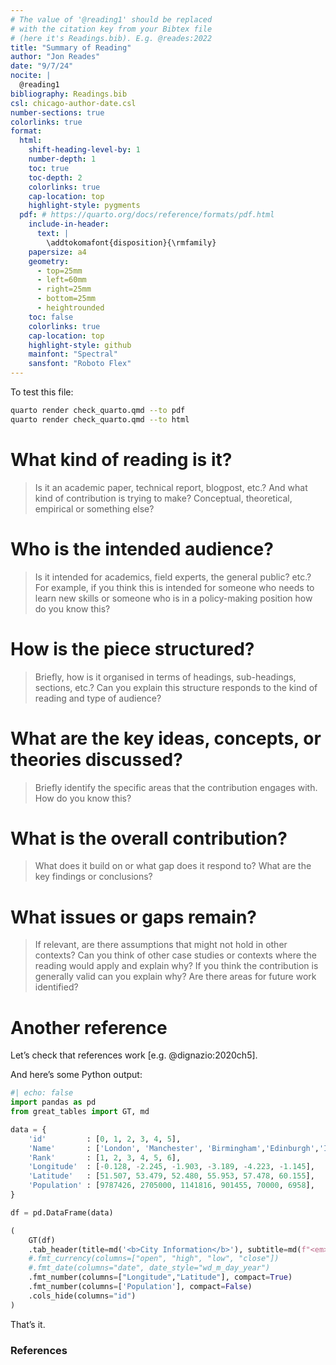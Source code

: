 ```yaml
---
# The value of '@reading1' should be replaced
# with the citation key from your Bibtex file
# (here it's Readings.bib). E.g. @reades:2022
title: "Summary of Reading"
author: "Jon Reades"
date: "9/7/24"
nocite: |
  @reading1
bibliography: Readings.bib
csl: chicago-author-date.csl
number-sections: true
colorlinks: true
format: 
  html: 
    shift-heading-level-by: 1
    number-depth: 1
    toc: true
    toc-depth: 2
    colorlinks: true
    cap-location: top
    highlight-style: pygments
  pdf: # https://quarto.org/docs/reference/formats/pdf.html
    include-in-header:
      text: |
        \addtokomafont{disposition}{\rmfamily}
    papersize: a4
    geometry:
      - top=25mm
      - left=60mm
      - right=25mm
      - bottom=25mm
      - heightrounded
    toc: false
    colorlinks: true
    cap-location: top
    highlight-style: github
    mainfont: "Spectral"
    sansfont: "Roboto Flex"
---
```


To test this file: 

```bash
quarto render check_quarto.qmd --to pdf 
quarto render check_quarto.qmd --to html 
```

# What kind of reading is it? 

> Is it an academic paper, technical report, blogpost, etc.? And what kind of contribution is trying to make? Conceptual, theoretical, empirical or something else?

# Who is the intended audience? 

> Is it intended for academics, field experts, the general public? etc.? For example, if you think this is intended for someone who needs to learn new skills or someone who is in a policy-making position how do you know this?

# How is the piece structured? 

> Briefly, how is it organised in terms of headings, sub-headings, sections, etc.? Can you explain this structure responds to the kind of reading and type of audience?

# What are the key ideas, concepts, or theories discussed? 

> Briefly identify the specific areas that the contribution engages with. How do you know this?

# What is the overall contribution?

> What does it build on or what gap does it respond to? What are the key findings or conclusions?

# What issues or gaps remain?

> If relevant, are there assumptions that might not hold in other contexts? Can you think of other case studies or contexts where the reading would apply and explain why? If you think the contribution is generally valid can you explain why? Are there areas for future work identified?

# Another reference

Let's check that references work [e.g. @dignazio:2020ch5].

And here's some Python output:

```python
#| echo: false
import pandas as pd
from great_tables import GT, md

data = {
    'id'         : [0, 1, 2, 3, 4, 5],
    'Name'       : ['London', 'Manchester', 'Birmingham','Edinburgh','Inverness','Lerwick'],
    'Rank'       : [1, 2, 3, 4, 5, 6],
    'Longitude'  : [-0.128, -2.245, -1.903, -3.189, -4.223, -1.145],
    'Latitude'   : [51.507, 53.479, 52.480, 55.953, 57.478, 60.155],
    'Population' : [9787426, 2705000, 1141816, 901455, 70000, 6958],
}

df = pd.DataFrame(data)

(
    GT(df)
    .tab_header(title=md('<b>City Information</b>'), subtitle=md(f"<em>Basic information about some English cities.</em>"))
    #.fmt_currency(columns=["open", "high", "low", "close"])
    #.fmt_date(columns="date", date_style="wd_m_day_year")
    .fmt_number(columns=["Longitude","Latitude"], compact=True)
    .fmt_number(columns=['Population'], compact=False)
    .cols_hide(columns="id")
)
```

That's it.

### References

